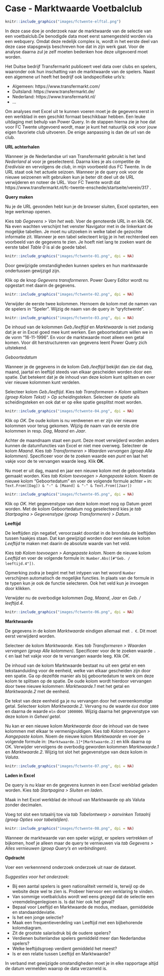 # Case - Marktwaarde Voetbalclub {#case-fctwente}

```r
knitr::include_graphics("images/fctwente-elftal.png")
```

In deze case doe je onderzoek naar de marktwaarde van de selectie van een voetbalclub.De benodigde data moet eerst samengesteld worden via een webquery. Omdat deze redelijk complex is, wordt in het eerste deel van deze case stapsgewijs beschreven hoe dat in zijn werk gaat. Voor de analyse daarna zul je zelf moeten bedenken hoe deze uitgevoerd moet worden.

:::{.data}
Het Duitse bedrijf Transfermarkt publiceert veel data over clubs en spelers, waaronder ook hun inschatting van de marktwaarde van de spelers. Naast een algemene url heeft het bedrijf ook landspecifieke urls's:

+ Algemeen: https://www.transfermarkt.com/
+ Duitsland: https://www.transfermarkt.de/
+ Nederland: https://www.transfermarkt.nl/
+ ...
:::

Om analyses met Excel uit te kunnen voeren moet je de gegevens eerst in een werkblad in een geschikt formaat beschikbaar hebben. Een leuke uitdaging met behulp van Power Query. In de stappen hierna zie je hoe dat voor FC Twente uitgevoerd wordt, maar je kunt het natuurlijk ook voor jouw eigen favoriete club uitvoeren. De enige aanpassing is dan de url van de club.

**URL achterhalen**

Wanneer je de Nederlandse url van Transfermarkt gebruikt is het land *Nederland* al voor je geselecteerd. Daarna kies je als competitie de *Eredivisie* en vervolgens de *club*, in mijn voorbeeld dus FC Twente. In de URL staat ook het actuele seizoen. Wanneer je de query ook voor de nieuwe seizoenen wilt gebruiken kun je beter dit deel uit de URL verwijderen en noteer de URL. Voor FC Twente wordt dat https://www.transfermarkt.nl/fc-twente-enschede/startseite/verein/317 .

**Query maken**

Nu je de URL gevonden hebt kun je de browser sluiten, Excel opstarten, een lege werkmap openen.

Kies *tab Gegevens > Van het web*. Voer de genoteerde URL in en klik OK. Na even wachten verschijnt het venster Navigator met in de linkerkant de mogelijke tabellen. Je moet nu uitzoeken in welke tabel de gezochte informatie zit. Wanneer je een tabel selecteert krijg je in het rechterdeel een voorbeeld van de gegevens te zien. Je hoeft niet lang te zoeken want de eerste tabel *Table 0* is al de goede tabel.

```r
knitr::include_graphics("images/fctwente-01.png", dpi = NA)
```

:::{ .caution}
Door gewijzigde omstandigheden kunnen spelers en hun marktwaarde ondertussen gewijzigd zijn.
:::

Klik op de knop *Gegevens transformeren*. Power Query Editor wordt nu opgestart met daarin de gegevens.

```r
knitr::include_graphics("images/fctwente-02.png", dpi = NA)
```

Verwijder de eerste twee kolommen. Hernoem de kolom met de namen van de spelers in "Speler". Wijzig de naam van de query in "qryfctwente".

```r
knitr::include_graphics("images/fctwente-03.png", dpi = NA)
```

De inhoud van de kolommen *Geb./leeftijd* en *Marktwaarde* is niet zodanig dat je er in Excel goed mee kunt werken. Een geboortedatum willen we in de vorm "16-11-1996". En voor de marktwaarde moet alleen een getal komen. Voor dit herstructureren van gegevens leent Power Query zich uitstekend.

*Geboortedatum*

Wanneer je de gegevens in de kolom *Geb./leeftijd* bekijkt dan zie dat dag, maand, jaartal en leeftijd steeds van elkaar gescheiden worden door een spatie. Dat betekent dat je de inhoud van deze kolom kunt splitsen en over vier nieuwe kolommen kunt verdelen.

Selecteer kolom *Geb./leeftijd*. Kies *tab Transformeren > Kolom splitsen (groep Kolom Tekst) > Op scheidingsteken*. Selecteer de *spatie* als scheidingsteken en ook dat er op elke spatie gesplitst moet worden.

```r
knitr::include_graphics("images/fctwente-04.png", dpi = NA)
```

Klik op *OK*. De oude kolom is nu verdwenen en er zijn vier nieuwe kolommen voor terug gekomen. Wijzig de naam van de eerste drie kolommen in resp. *Dag*, *Maand* en *Jaar*.

Achter de maandnaam staat een punt. Deze moet verwijderd worden anders kunnen de datumfuncties van Excel er niet mee overweg. Selecteer de kolom *Maand*. Kies *tab Transformeren > Waarden vervangen (groep Alle kolommen)*. Specificeer voor de te zoeken waarde een *punt* en laat het vakje voor de te vervangen waarde leeg. Klik **OK**.

Nu moet er uit dag, maand en jaar een nieuwe kolom met de geboortedata gemaakt worden. Kies *tab Kolom toevoegen > Aangepaste kolom*. Noem de nieuwe kolom "Geboortedatum" en voer de volgende formule achter `=` in: `Text.From([Dag]) & "-" & [Maand] & "-" & Text.From([Jaar])`

```r
knitr::include_graphics("images/fctwente-05.png", dpi = NA)
```

Klik op *OK*. Het gegevenstype van deze kolom moet nog op Datum gezet worden. Met de kolom Geboortedatum nog geselecteerd kies je *tab Startpagina > Gegevenstype (groep Transformeren) > Datum*.

**Leeftijd**

De leeftijden zijn negatief, veroorzaakt doordat in de brondata de leeftijden tussen haakjes staan. Dat kan gewijzigd worden door een nieuwe kolom *Leeftijd* te maken met daarin de absolute waarde van het veld.

Kies *tab Kolom toevoegen > Aangepaste kolom*. Noem de nieuwe kolom   *Leeftijd* en voer de volgende formule in: `Number.Abs([#"Geb. / leeftijd.4"])`.

Opmerking zodra je begint met het intypen van het woord `Number` verschijnen automatisch de mogelijke functies. In plaats van de formule in te typen kun je ook de functie selecteren. Ook het veld kun je invoegen door klikken.

Verwijder nu de overbodige kolommen *Dag*, *Maand*, *Jaar* en *Geb. / leeftijd.4*.

```r
knitr::include_graphics("images/fctwente-06.png", dpi = NA)
```

**Marktwaarde**

De gegevens in de kolom *Marktwaarde* eindigen allemaal met `. €`. Dit moet eerst verwijderd worden.

Selecteer de kolom *Marktwaarde*. Kies *tab Transformeren > Waarden vervangen (groep Alle kolommen)*. Specificeer voor de te zoeken waarde `. €` en laat het vakje voor de te vervangen waarde leeg. Klik *OK*.

De inhoud van de kolom Marktwaarde bestaat nu uit een getal en een tekstaanduiding voor de eenheid, welke van elkaar gescheiden zijn door een spatie. Ga op dezelfde manier als bij geboortedatum te werk om deze kolom te splitsen op de spatie. De oude kolom wordt hierdoor vervangen door twee nieuwe kolommen: *Marktwaarde.1* met het getal en *Marktwaarde.2* met de eenheid.

De tekst van deze eenheid ga je nu vervangen door het overeenkomstige getal. Selecteer kolom *Marktwaarde.2*. Vervang nu de waarde `dzd` door `1000` en daarna de waarde `mln` door `1000000`. Wijzig daarna het gegevenstype van deze kolom in *Geheel getal*.

Nu kan er een nieuwe kolom *Marktwaarde* door de inhoud van de twee kolommen met elkaar te vermenigvuldigen. Kies *tab Kolom toevoegen > Aangepaste kolom*. Noem de nieuwe kolom *Marktwaarde* en voer de volgende formule in: `[Marktwaarde.1]*[Marktwaarde.2]` en klik daarna op OK. Verwijder vervolgens de overbodig geworden kolommen *Marktwaarde.1* en *Marktwaarde.2*. Wijzig tot slot het gegevenstype van deze kolom in *Valuta*.

```r
knitr::include_graphics("images/fctwente-07.png", dpi = NA)
```

**Laden in Excel**

De query is nu klaar en de gegevens kunnen in een Excel werkblad geladen worden. Kies *tab Startpagina > Sluiten en laden*.

Maak in het Excel werkblad de inhoud van Marktwaarde op als Valuta zonder decimalen.

Voeg tot slot een totaalrij toe via *tab Tabelontwerp > aanvinken Totaalrij (groep Opties voor tabelstijlen)*.

```r
knitr::include_graphics("images/fctwente-08.png", dpi = NA)
```

Wanneer de marktwaarde van een speler wijzigt, er spelers vertrekken of bijkomen, hoef je alleen maar de query te vernieuwen via *tab Gegevens > Alles vernieuwen (groep Query's en verbindingen)*.

**Opdracht**

Voer een verkennnend onderzoek onderzoek uit naar de dataset.

*Suggesties voor het onderzoek*:

+ Bij een aantal spelers is geen nationaliteit vermeld is, terwijl op de website deze wel te zien is. Probeer hiervoor een verklaring te vinden.
+ Van sommige voetbalclubs wordt wel eens gezegd dat de selectie een vreemdelingenlegioen is. Is dat hier ook het geval?
+ Bepaal voor Leeftijd en Marktwaarde de modus, mediaan, gemiddelde en standaarddeviatie.
+ Is het een jonge selectie?
+ Maak een frequentieverdeling van Leeftijd met een bijbehorende kolomdiagram.
+ Zit de grootste salarisdruk bij de oudere spelers?
+ Verdienen buitenlandse spelers gemiddeld meer dan Nederlandse spelers?
+ Welke leeftijdsgroep verdient gemiddeld het meest?
+ Is er een relatie tussen Leeftijd en Marktwaarde?

:::{ .tip}
In verband met gewijzigde omstandigheden moet je in elke rapportage altijd de datum vermelden waarop de data verzameld is.
:::
